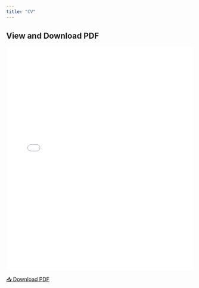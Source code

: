 ```yaml
---
title: "CV"
---
```



## View and Download PDF

<embed src="Media/McLaughlin.C_Resume.pdf" type="application/pdf" width="100%" height="600px">

[📥 Download PDF](Media/McLaughlinC_McLaughlin.C_Resume.pdf){.btn .btn-primary}
